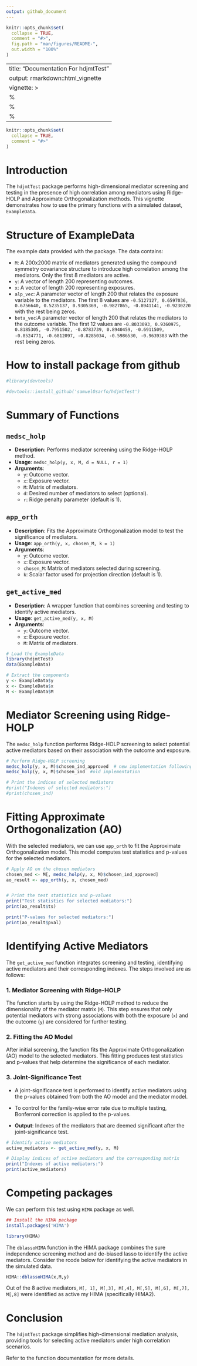 ```yaml
---
output: github_document
---
```


<!-- README.md is generated from README.Rmd. Please edit that file -->

```r
knitr::opts_chunk$set(
  collapse = TRUE,
  comment = "#>",
  fig.path = "man/figures/README-",
  out.width = "100%"
)
```

---
title: "Documentation For hdjmtTest"
output: rmarkdown::html_vignette
vignette: >
  %\VignetteIndexEntry{hdjmtTest}
  %\VignetteEngine{knitr::rmarkdown}
  %\VignetteEncoding{UTF-8}
---

```r
knitr::opts_chunk$set(
  collapse = TRUE,
  comment = "#>"
)
```


# Introduction

The `hdjmtTest` package performs high-dimensional mediator screening and testing in the presence of  high correlation among mediators using Ridge-HOLP and Approximate Orthogonalization methods. This vignette demonstrates how to use the primary functions with a simulated dataset, `ExampleData`.


# Structure of ExampleData

The example data provided with the package. The data contains:

- `M`: A 200x2000 matrix of mediators generated using the compound symmetry covariance structure to introduce high correlation among the        mediators. Only the first 8 mediators are active.
- `y`: A vector of length 200 representing outcomes.
- `x`: A vector of length 200 representing exposures.
- `alp_vec`: A parameter vector of length 200 that relates the exposure variable to the mediators. The first 8 values are 
 `-0.5127127, 0.6597036, 0.6756640, 0.5235137, 0.9305369, -0.9827865, -0.8941141, -0.9230220` with the rest being zeros.
- `beta_vec`:A parameter vector of length 200 that relates the mediators to the outcome variable. The first 12 values are 
`-0.8033093, 0.9360975, 0.8185305, -0.7951502, -0.8783739, 0.8940459, -0.6911509, -0.8524771, -0.6812097, -0.8285034, -0.5986530, -0.9639383` with the rest being zeros.




# How to install package from github

```r
#library(devtools)

#devtools::install_github('samuelOsarfo/hdjmtTest')

```


# Summary of Functions

## `medsc_holp`

- **Description**: Performs mediator screening using the Ridge-HOLP method.
- **Usage**: `medsc_holp(y, x, M, d = NULL, r = 1)`
- **Arguments**:
  - `y`: Outcome vector.
  - `x`: Exposure vector.
  - `M`: Matrix of mediators.
  - `d`: Desired number of mediators to select (optional).
  - `r`: Ridge penalty parameter (default is 1).

## `app_orth`

- **Description**: Fits the Approximate Orthogonalization model to test the significance of mediators.
- **Usage**: `app_orth(y, x, chosen_M, k = 1)`
- **Arguments**:
  - `y`: Outcome vector.
  - `x`: Exposure vector.
  - `chosen_M`: Matrix of mediators selected during screening.
  - `k`: Scalar factor used for projection direction (default is 1).

## `get_active_med`

- **Description**: A wrapper function that combines screening and testing to identify active mediators.
- **Usage**: `get_active_med(y, x, M)`
- **Arguments**:
  - `y`: Outcome vector.
  - `x`: Exposure vector.
  - `M`: Matrix of mediators.


 

```r
# Load the ExampleData
library(hdjmtTest)
data(ExampleData)

# Extract the components
y <- ExampleData$y
x <- ExampleData$x
M <- ExampleData$M


```

# Mediator Screening using Ridge-HOLP

The `medsc_holp` function performs Ridge-HOLP screening to select potential active mediators based on their association with the outcome and exposure.

```r
# Perform Ridge-HOLP screening
medsc_holp(y, x, M)$chosen_ind_approved  # new implementation following HIMA2
medsc_holp(y, x, M)$chosen_ind  #old implementation 

# Print the indices of selected mediators
#print("Indexes of selected mediators:")
#print(chosen_ind)

```


# Fitting Approximate Orthogonalization (AO)
With the selected mediators, we can use `app_orth` to fit the Approximate Orthogonalization model. This model computes test statistics and p-values for the selected mediators.

```r
# Apply AO on the chosen mediators
chosen_med <- M[, medsc_holp(y, x, M)$chosen_ind_approved]
ao_result <- app_orth(y, x, chosen_med)


# Print the test statistics and p-values
print("Test statistics for selected mediators:")
print(ao_result$ts)

print("P-values for selected mediators:")
print(ao_result$pval)

```


# Identifying Active Mediators
The `get_active_med` function integrates screening and testing, identifying active mediators and their corresponding indexes. The steps involved are as follows:

### 1. Mediator Screening with Ridge-HOLP
The function starts by using the Ridge-HOLP method to reduce the dimensionality of the mediator matrix (`M`). This step ensures that only potential mediators with strong associations with both the exposure (`x`) and the outcome (`y`) are considered for further testing.

### 2. Fitting the AO Model
After initial screening, the function fits the Approximate Orthogonalization (AO) model to the selected mediators. This fitting produces test statistics and p-values that help determine the significance of each mediator.

### 3. Joint-Significance Test
- A joint-significance test is performed to identify active mediators using the p-values obtained from both the AO model and the mediator model.

- To control for the family-wise error rate due to multiple testing, Bonferroni correction is applied to the p-values.

- **Output**:  Indexes of the mediators that are deemed significant after the joint-significance test.

```r
# Identify active mediators
active_mediators <- get_active_med(y, x, M)

# Display indices of active mediators and the corresponding matrix
print("Indexes of active mediators:")
print(active_mediators)


```



# Competing packages
We can perform this test using `HIMA` package as well.

```r
## Install the HIMA package
install.packages('HIMA')

library(HIMA)

```

The `dblassoHIMA` function in the HIMA package combines the sure independence screening method and de-biased lasso to identify the active mediators. Consider the rcode below for identifying the active mediators in the simulated data.


```r

HIMA::dblassoHIMA(x,M,y)
```
Out of the 8 active mediators, `M[, 1], M[,3], M[,4], M[,5], M[,6], M[,7], M[,8]` were identified as active my HIMA (specifically HIMA2).




# Conclusion

The `hdjmtTest` package simplifies high-dimensional mediation analysis, providing tools for selecting active mediators under high correlation scenarios.

Refer to the function documentation for more details.
